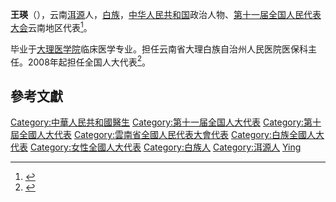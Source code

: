 '''王瑛'''（{{bd|1966年||}}），云南[[洱源|洱源]]人，[[白族|白族]]，[[中华人民共和国|中华人民共和国]]政治人物、[[第十一届全国人民代表大会|第十一届全国人民代表大会]]云南地区代表<ref>{{cite web|author=新华网|title=第十一届全国人大代表|url=http://news.xinhuanet.com/ziliao/2008-03/03/content_7708230.htm?node=36628|publisher=新华网|accessdate=2014-01-07|archive-date=2014-01-10|archive-url=https://web.archive.org/web/20140110211415/http://news.xinhuanet.com/ziliao/2008-03/03/content_7708230.htm?node=36628|dead-url=no}}</ref>。

毕业于[[大理医学院|大理医学院]]临床医学专业。担任云南省大理白族自治州人民医院医保科主任。2008年起担任全国人大代表<ref>{{cite news|title=全国人大代表信息-王瑛|url= http://210.82.31.1:8084/delegate/viewDelegate.action?dbid=112346|accessdate=2013-04-05|newspaper=全国人大网}}</ref>。

==參考文獻==
{{reflist}}
{{DEFAULTSORT:Wang ying}}
[[Category:中華人民共和國醫生|Category:中華人民共和國醫生]]
[[Category:第十一届全国人大代表|Category:第十一届全国人大代表]]
[[Category:第十屆全國人大代表|Category:第十屆全國人大代表]]
[[Category:雲南省全國人民代表大會代表|Category:雲南省全國人民代表大會代表]]
[[Category:白族全國人大代表|Category:白族全國人大代表]]
[[Category:女性全國人大代表|Category:女性全國人大代表]]
[[Category:白族人|Category:白族人]]
[[Category:洱源人|Category:洱源人]]
[[Category:王姓|Ying]]
{{china-bio-stub}}
